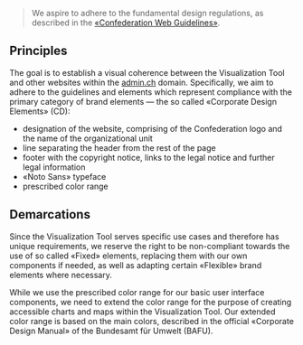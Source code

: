> We aspire to adhere to the fundamental design regulations, as described in the [«Confederation Web Guidelines»](https://swiss.github.io/styleguide).

## Principles

The goal is to establish a visual coherence between the Visualization Tool and other websites within the [admin.ch](https://www.admin.ch) domain.
Specifically, we aim to adhere to the guidelines and elements which represent compliance with the primary category of brand elements — the so called «Corporate Design Elements» (CD):

- designation of the website, comprising of the Confederation logo and the name of the organizational unit
- line separating the header from the rest of the page
- footer with the copyright notice, links to the legal notice and further legal information
- «Noto Sans» typeface
- prescribed color range

## Demarcations

Since the Visualization Tool serves specific use cases and therefore has unique requirements, we reserve the right to be non-compliant towards the use of so called «Fixed» elements, replacing them with our own components if needed, as well as adapting certain «Flexible» brand elements where necessary.

While we use the prescribed color range for our basic user interface components, we need to extend the color range for the purpose of creating accessible charts and maps within the Visualization Tool. Our extended color range is based on the main colors, described in the official «Corporate Design Manual» of the Bundesamt für Umwelt (BAFU).
